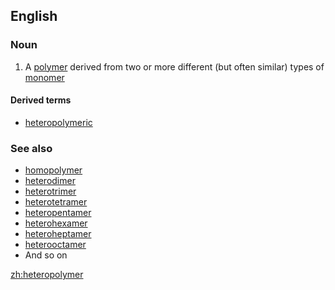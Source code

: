 ==English==

===Noun===
{{en-noun}}

# {{context|chemistry}} A [[polymer]] derived from two or more different (but often similar) types of [[monomer]]

====Derived terms====
*[[heteropolymeric]]

===See also===
*[[homopolymer]]
*[[heterodimer]]
*[[heterotrimer]]
*[[heterotetramer]]
*[[heteropentamer]]
*[[heterohexamer]]
*[[heteroheptamer]]
*[[heterooctamer]]
*And so on

[[zh:heteropolymer]]